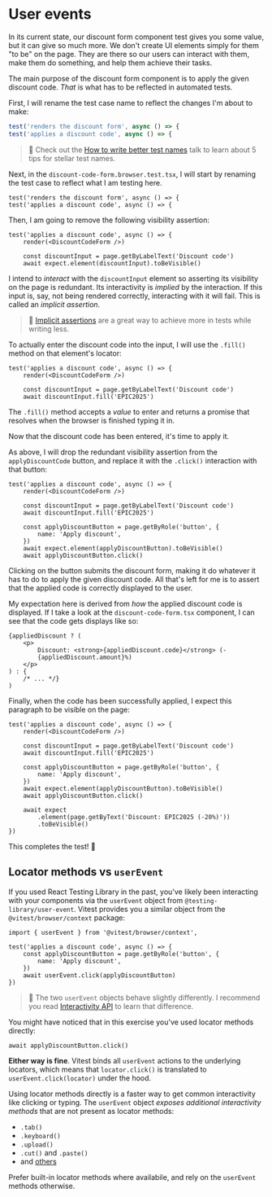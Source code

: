 # User events

In its current state, our discount form component test gives you some value, but it can give so much more. We don't create UI elements simply for them "to be" on the page. They are there so our users can interact with them, make them do something, and help them achieve their tasks.

The main purpose of the discount form component is to apply the given discount code. _That_ is what has to be reflected in automated tests.

First, I will rename the test case name to reflect the changes I'm about to make:

```ts filename=discount-code-form.browser.test.tsx remove=1 add=2
test('renders the discount form', async () => {
test('applies a discount code', async () => {
```

> 🦉 Check out the [How to write better test names](https://www.epicweb.dev/talks/how-to-write-better-test-names) talk to learn about 5 tips for stellar test names.

Next, in the `discount-code-form.browser.test.tsx`, I will start by renaming the test case to reflect what I am testing here.

```tsx filename=discount-code-form.browser.test.tsx remove=1 add=2 nocopy
test('renders the discount form', async () => {
test('applies a discount code', async () => {
```

Then, I am going to remove the following visibility assertion:

```tsx filename=discount-code-form.browser.test.tsx remove=5 nocopy
test('applies a discount code', async () => {
	render(<DiscountCodeForm />)

	const discountInput = page.getByLabelText('Discount code')
	await expect.element(discountInput).toBeVisible()
```

I intend to _interact_ with the `discountInput` element so asserting its visibility on the page is redundant. Its interactivity is _implied_ by the interaction. If this input is, say, not being rendered correctly, interacting with it will fail. This is called an _implicit assertion_.

> 🦉 [Implicit assertions](https://www.epicweb.dev/implicit-assertions) are a great way to achieve more in tests while writing less.

To actually enter the discount code into the input, I will use the `.fill()` method on that element's locator:

```tsx filename=discount-code-form.browser.test.tsx add=5 nocopy
test('applies a discount code', async () => {
	render(<DiscountCodeForm />)

	const discountInput = page.getByLabelText('Discount code')
	await discountInput.fill('EPIC2025')
```

The `.fill()` method accepts a _value_ to enter and returns a promise that resolves when the browser is finished typing it in.

Now that the discount code has been entered, it's time to apply it.

As above, I will drop the redundant visibility assertion from the `applyDiscountCode` button, and replace it with the `.click()` interaction with that button:

```tsx filename=discount-code-form.browser.test.tsx remove=10 add=11 nocopy
test('applies a discount code', async () => {
	render(<DiscountCodeForm />)

	const discountInput = page.getByLabelText('Discount code')
	await discountInput.fill('EPIC2025')

	const applyDiscountButton = page.getByRole('button', {
		name: 'Apply discount',
	})
	await expect.element(applyDiscountButton).toBeVisible()
	await applyDiscountButton.click()
```

Clicking on the button submits the discount form, making it do whatever it has to do to apply the given discount code. All that's left for me is to assert that the applied code is correctly displayed to the user.

My expectation here is derived from _how_ the applied discount code is displayed. If I take a look at the <InlineFile file="./src/discount-code-form.tsx">`discount-code-form.tsx`</InlineFile> component, I can see that the code gets displays like so:

```tsx file=discount-code-form.tsx highlight=2-5 nonumber
{appliedDiscount ? (
	<p>
		Discount: <strong>{appliedDiscount.code}</strong> (-
		{appliedDiscount.amount}%)
	</p>
) : {
	/* ... */}
)
```

Finally, when the code has been successfully applied, I expect this paragraph to be visible on the page:

```tsx filename=discount-code-form.browser.test.tsx add=13-15 nocopy
test('applies a discount code', async () => {
	render(<DiscountCodeForm />)

	const discountInput = page.getByLabelText('Discount code')
	await discountInput.fill('EPIC2025')

	const applyDiscountButton = page.getByRole('button', {
		name: 'Apply discount',
	})
	await expect.element(applyDiscountButton).toBeVisible()
	await applyDiscountButton.click()

	await expect
		.element(page.getByText('Discount: EPIC2025 (-20%)'))
		.toBeVisible()
})
```

This completes the test! 🎉

## Locator methods vs `userEvent`

If you used React Testing Library in the past, you've likely been interacting with your components via the `userEvent` object from `@testing-library/user-event`. Vitest provides you a similar object from the `@vitest/browser/context` package:

```tsx nonumber highlight=1,7
import { userEvent } from '@vitest/browser/context',

test('applies a discount code', async () => {
	const applyDiscountButton = page.getByRole('button', {
		name: 'Apply discount',
	})
	await userEvent.click(applyDiscountButton)
})
```

> :scroll: The two `userEvent` objects behave slightly differently. I recommend you read [Interactivity API](https://main.vitest.dev/guide/browser/interactivity-api.html) to learn that difference.

You might have noticed that in this exercise you've used locator methods directly:

```tsx nonumber
await applyDiscountButton.click()
```

**Either way is fine**. Vitest binds all `userEvent` actions to the underlying locators, which means that `locator.click()` is translated to `userEvent.click(locator)` under the hood.

Using locator methods directly is a faster way to get common interactivity like clicking or typing. The `userEvent` object _exposes additional interactivity methods_ that are not present as locator methods:

- `.tab()`
- `.keyboard()`
- `.upload()`
- `.cut()` and `.paste()`
- and [others](https://main.vitest.dev/guide/browser/interactivity-api.html)

<callout-success>Prefer built-in locator methods where availabile, and rely on the `userEvent` methods otherwise.</callout-success>
